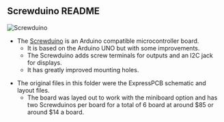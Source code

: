 == Screwduino README ==

<img src="http://land-boards.com/blwiki/images/7/7a/ScrewduinoX4-5493-640x310px.jpg" alt="Screwduino"></img>

* The [http://land-boards.com/blwiki/index.php?title=Screwduino Screwduino] is an Arduino compatible microcontroller board. 
** It is based on the Arduino UNO but with some improvements. 
** The Screwduino adds screw terminals for outputs and an I2C jack for displays. 
** It has greatly improved mounting holes.

* The original files in this folder were the ExpressPCB schematic and layout files. 
** The board was layed out to work with the miniboard option and has two Screwduinos per board for a total of 6 board at around $85 or around $14 a board.


